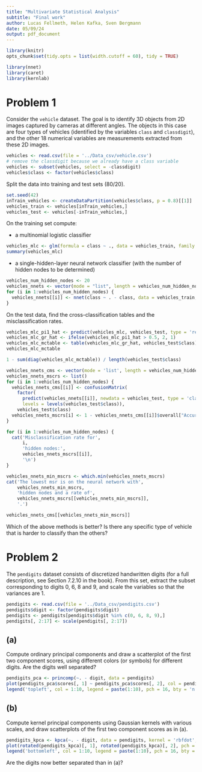 ```yaml
---
title: "Multivariate Statistical Analysis"
subtitle: "Final work"
author: Lucas Fellmeth, Helen Kafka, Sven Bergmann
date: 05/09/24
output: pdf_document
---
```


```r
library(knitr)
opts_chunk$set(tidy.opts = list(width.cutoff = 60), tidy = TRUE)
```
```r
library(nnet)
library(caret)
library(kernlab)
```
# Problem 1

Consider the ``vehicle`` dataset.
The goal is to identify 3D objects from 2D images captured by cameras at different angles.
The objects in this case are four types of vehicles
(identified by the variables ``class`` and ``classdigit``),
and the other 18 numerical variables are measurements extracted from these 2D images.

```r
vehicles <- read.csv(file = '../Data_csv/vehicle.csv')
# remove the classdigit because we already have a class variable
vehicles <- subset(vehicles, select = -classdigit)
vehicles$class <- factor(vehicles$class)
```

Split the data into training and test sets (80/20).

```r
set.seed(42)
inTrain_vehicles <- createDataPartition(vehicles$class, p = 0.8)[[1]]
vehicles_train <- vehicles[inTrain_vehicles,]
vehicles_test <- vehicles[-inTrain_vehicles,]
```

On the training set compute:

- a multinomial logistic classifier

```r
vehicles_mlc <- glm(formula = class ~ ., data = vehicles_train, family = binomial)
summary(vehicles_mlc)
```

- a single-hidden-layer neural network classifier (with the number of hidden nodes to be determined)

```r
vehicles_num_hidden_nodes <- 20
vehicles_nnets <- vector(mode = "list", length = vehicles_num_hidden_nodes)
for (i in 1:vehicles_num_hidden_nodes) {
  vehicles_nnets[[i]] <- nnet(class ~ . - class, data = vehicles_train, size = i, trace = F)
}
```

On the test data,
find the cross-classification tables and the misclassification rates.

```r
vehicles_mlc_pi1_hat <- predict(vehicles_mlc, vehicles_test, type = 'response')
vehicles_mlc_gr_hat <- ifelse(vehicles_mlc_pi1_hat > 0.5, 2, 1)
vehicles_mlc_mctable <- table(vehicles_mlc_gr_hat, vehicles_test$class)
vehicles_mlc_mctable
```

```r
1 - sum(diag(vehicles_mlc_mctable)) / length(vehicles_test$class)
```

```r
vehicles_nnets_cms <- vector(mode = 'list', length = vehicles_num_hidden_nodes)
vehicles_nnets_mscrs <- list()
for (i in 1:vehicles_num_hidden_nodes) {
  vehicles_nnets_cms[[i]] <- confusionMatrix(
    factor(
      predict(vehicles_nnets[[i]], newdata = vehicles_test, type = 'class'),
      levels = levels(vehicles_test$class)),
    vehicles_test$class)
  vehicles_nnets_mscrs[i] <- 1 - vehicles_nnets_cms[[i]]$overall["Accuracy"]
}
```

```r
for (i in 1:vehicles_num_hidden_nodes) {
  cat('Misclassification rate for',
      i,
      'hidden nodes:',
      vehicles_nnets_mscrs[[i]],
      '\n')
}
```

```r
vehicles_nnets_min_mscrs <- which.min(vehicles_nnets_mscrs)
cat('The lowest msr is on the neural network with',
    vehicles_nnets_min_mscrs,
    'hidden nodes and a rate of',
    vehicles_nnets_mscrs[[vehicles_nnets_min_mscrs]],
    '.')
```

```r
vehicles_nnets_cms[[vehicles_nnets_min_mscrs]]
```

Which of the above methods is better?
Is there any specific type of vehicle that is harder to classify than the others?


# Problem 2

The ``pendigits`` dataset consists of discretized handwritten digits
(for a full description, see Section 7.2.10 in the book).
From this set, extract the subset corresponding to digits 0, 6, 8 and 9,
and scale the variables so that the variances are 1.

```r
pendigits <- read.csv(file = '../Data_csv/pendigits.csv')
pendigits$digit <- factor(pendigits$digit)
pendigits <- pendigits[pendigits$digit %in% c(0, 6, 8, 9),]
pendigits[, 2:17] <- scale(pendigits[, 2:17])
```

## (a)
Compute ordinary principal components and draw a scatterplot of the first two component scores,
using different colors (or symbols) for different digits.
Are the digits well separated?

```r
pendigits_pca <- princomp(~. - digit, data = pendigits)
plot(pendigits_pca$scores[, 1] ~ pendigits_pca$scores[, 2], col = pendigits$digit, pch = 16)
legend('topleft', col = 1:10, legend = paste(1:10), pch = 16, bty = 'n', cex = 0.5)
```

## (b)
Compute kernel principal components using Gaussian kernels with various scales,
and draw scatterplots of the first two component scores as in (a).

```r
pendigits_kpca <- kpca(~. - digit, data = pendigits, kernel = 'rbfdot', kpar = list(sigma = 0.1), features = 2)
plot(rotated(pendigits_kpca)[, 1], rotated(pendigits_kpca)[, 2], pch = 16, col = as.numeric(pendigits$digit))
legend('bottomleft', col = 1:10, legend = paste(1:10), pch = 16, bty = 'n', cex = 0.5)
```

Are the digits now better separated than in (a)?

